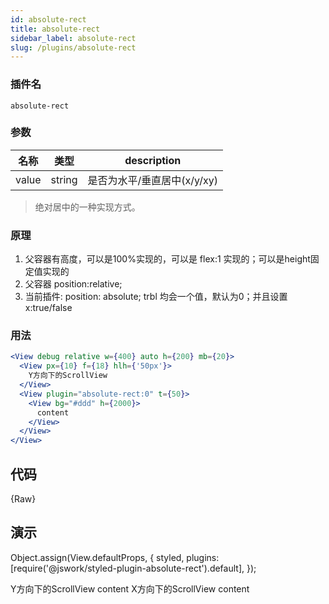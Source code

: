 ```yaml
---
id: absolute-rect
title: absolute-rect
sidebar_label: absolute-rect
slug: /plugins/absolute-rect
---
```


### 插件名

```config
absolute-rect
```

### 参数

| 名称  | 类型   | description                 |
| ----- | ------ | --------------------------- |
| value | string | 是否为水平/垂直居中(x/y/xy) |

> 绝对居中的一种实现方式。

### 原理
1. 父容器有高度，可以是100%实现的，可以是 flex:1 实现的；可以是height固定值实现的
2. 父容器 position:relative;
3. 当前插件: position: absolute; trbl 均会一个值，默认为0；并且设置 x:true/false

### 用法
```jsx
<View debug relative w={400} auto h={200} mb={20}>
  <View px={10} f={18} hlh={'50px'}>
    Y方向下的ScrollView
  </View>
  <View plugin="absolute-rect:0" t={50}>
    <View bg="#ddd" h={2000}>
      content
    </View>
  </View>
</View>
```

## 代码


<CodeBlock className="language-jsx">{Raw}</CodeBlock>

## 演示

Object.assign(View.defaultProps, {
  styled,
  plugins: [require('@jswork/styled-plugin-absolute-rect').default],
});

<View debug relative w={400} auto h={200} mb={20}>
  <View px={10} f={18} hlh={'50px'}>
    Y方向下的ScrollView
  </View>
  <View plugin="absolute-rect:0" t={50}>
    <View bg="#ddd" h={2000}>
      content
    </View>
  </View>
</View>

<View debug relative w={400} auto h={200}>
  <View px={10} f={18} hlh={'50px'}>
    X方向下的ScrollView
  </View>
  <View plugin={{name: 'absolute-rect', value: 0, x: true}} t={50}>
    <View bg="#eee" h100 w={2000}>
      content
    </View>
  </View>
</View>
